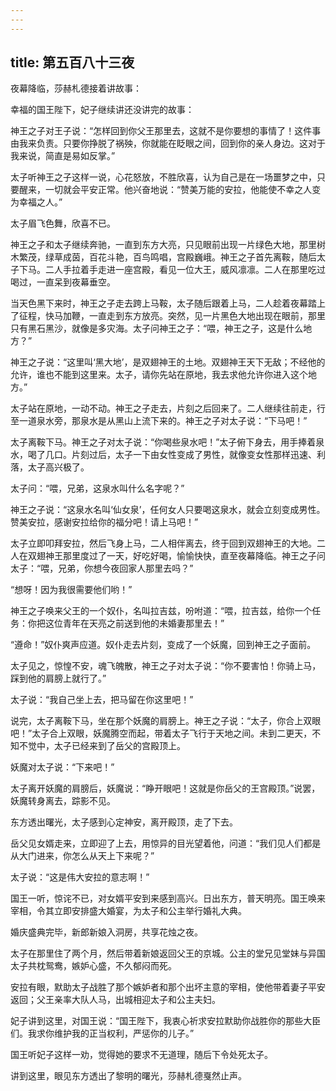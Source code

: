 ```yaml
---
---
---
```

title: 第五百八十三夜
---






夜幕降临，莎赫札德接着讲故事：





幸福的国王陛下，妃子继续讲还没讲完的故事：

神王之子对王子说：“怎样回到你父王那里去，这就不是你要想的事情了！这件事由我来负责。只要你挣脱了祸殃，你就能在眨眼之间，回到你的亲人身边。这对于我来说，简直是易如反掌。”

太子听神王之子这样一说，心花怒放，不胜欣喜，认为自己是在一场噩梦之中，只要醒来，一切就会平安正常。他兴奋地说：“赞美万能的安拉，他能使不幸之人变为幸福之人。”

太子眉飞色舞，欣喜不已。

神王之子和太子继续奔驰，一直到东方大亮，只见眼前出现一片绿色大地，那里树木繁茂，绿草成茵，百花斗艳，百鸟鸣唱，宫殿巍峨。神王之子首先离鞍，随后太子下马。二人手拉着手走进一座宫殿，看见一位大王，威风凛凛。二人在那里吃过喝过，一直呆到夜幕垂空。

当天色黑下来时，神王之子走去跨上马鞍，太子随后跟着上马，二人趁着夜幕踏上了征程，快马加鞭，一直走到东方放亮。突然，见一片黑色大地出现在眼前，那里只有黑石黑沙，就像是多灾海。太子问神王之子：“喂，神王之子，这是什么地方？”

神王之子说：“这里叫‘黑大地’，是双翅神王的土地。双翅神王天下无敌；不经他的允许，谁也不能到这里来。太子，请你先站在原地，我去求他允许你进入这个地方。”

太子站在原地，一动不动。神王之子走去，片刻之后回来了。二人继续往前走，行至一道泉水旁，那泉水是从黑山上流下来的。神王之子对太子说：“下马吧！”

太子离鞍下马。神王之子对太子说：“你喝些泉水吧！”太子俯下身去，用手捧着泉水，喝了几口。片刻过后，太子一下由女性变成了男性，就像变女性那样迅速、利落，太子高兴极了。

太子问：“喂，兄弟，这泉水叫什么名字呢？”

神王之子说：“这泉水名叫‘仙女泉’，任何女人只要喝这泉水，就会立刻变成男性。赞美安拉，感谢安拉给你的福分吧！请上马吧！”

太子立即叩拜安拉，然后飞身上马，二人相伴离去，终于回到双翅神王的大地。二人在双翅神王那里度过了一天，好吃好喝，愉愉快快，直至夜幕降临。神王之子问太子：“喂，兄弟，你想今夜回家人那里去吗？”

“想呀！因为我很需要他们哟！”

神王之子唤来父王的一个奴仆，名叫拉吉兹，吩咐道：“喂，拉吉兹，给你一个任务：你把这位青年在天亮之前送到他的未婚妻那里去！”

“遵命！”奴仆爽声应道。奴仆走去片刻，变成了一个妖魔，回到神王之子面前。

太子见之，惊惶不安，魂飞魄散，神王之子对太子说：“你不要害怕！你骑上马，踩到他的肩膀上就行了。”

太子说：“我自己坐上去，把马留在你这里吧！”

说完，太子离鞍下马，坐在那个妖魔的肩膀上。神王之子说：“太子，你合上双眼吧！”太子合上双眼，妖魔腾空而起，带着太子飞行于天地之间。未到二更天，不知不觉中，太子已经来到了岳父的宫殿顶上。

妖魔对太子说：“下来吧！”

太子离开妖魔的肩膀后，妖魔说：“睁开眼吧！这就是你岳父的王宫殿顶。”说罢，妖魔转身离去，踪影不见。

东方透出曙光，太子感到心定神安，离开殿顶，走了下去。

岳父见女婿走来，立即迎了上去，用惊异的目光望着他，问道：“我们见人们都是从大门进来，你怎么从天上下来呢？”

太子说：“这是伟大安拉的意志啊！”

国王一听，惊诧不已，对女婿平安到来感到高兴。日出东方，普天明亮。国王唤来宰相，令其立即安排盛大婚宴，为太子和公主举行婚礼大典。

婚庆盛典完毕，新郎新娘入洞房，共享花烛之夜。

太子在那里住了两个月，然后带着新娘返回父王的京城。公主的堂兄见堂妹与异国太子共枕鸳鸯，嫉妒心盛，不久郁闷而死。

安拉有眼，默助太子战胜了那个嫉妒者和那个出坏主意的宰相，使他带着妻子平安返回；父王亲率大队人马，出城相迎太子和公主夫妇。

妃子讲到这里，对国王说：“国王陛下，我衷心祈求安拉默助你战胜你的那些大臣们。我求你维护我的正当权利，严惩你的儿子。”

国王听妃子这样一劝，觉得她的要求不无道理，随后下令处死太子。





讲到这里，眼见东方透出了黎明的曙光，莎赫札德戛然止声。